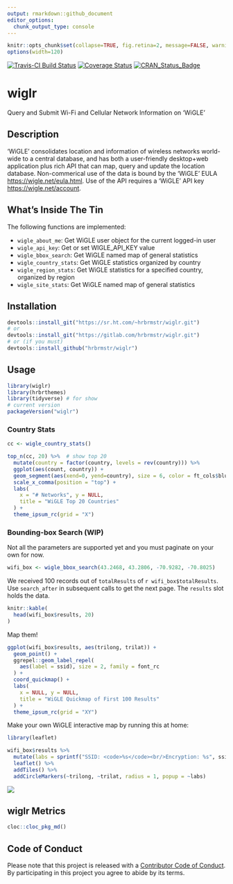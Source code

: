 ```yaml
---
output: rmarkdown::github_document
editor_options: 
  chunk_output_type: console
---
```

```r
knitr::opts_chunk$set(collapse=TRUE, fig.retina=2, message=FALSE, warning=FALSE, out.width="100%")
options(width=120)
```

[![Travis-CI Build Status](https://travis-ci.org/hrbrmstr/wiglr.svg?branch=master)](https://travis-ci.org/hrbrmstr/wiglr) 
[![Coverage Status](https://codecov.io/gh/hrbrmstr/wiglr/branch/master/graph/badge.svg)](https://codecov.io/gh/hrbrmstr/wiglr)
[![CRAN_Status_Badge](http://www.r-pkg.org/badges/version/wiglr)](https://cran.r-project.org/package=wiglr)

# wiglr

Query and Submit Wi-Fi and Cellular Network Information on 'WiGLE'

## Description

'WiGLE' consolidates location and information of wireless networks world-wide to a central database, and has both a user-friendly desktop+web application plus rich API that can map, query and update the location database. Non-commerical use of the data is bound by the 'WiGLE' EULA <https://wigle.net/eula.html>. Use of the API requires a 'WiGLE' API key <https://wigle.net/account>.

## What's Inside The Tin

The following functions are implemented:

- `wigle_about_me`:	Get WiGLE user object for the current logged-in user
- `wigle_api_key`:	Get or set WIGLE_API_KEY value
- `wigle_bbox_search`:	Get WiGLE named map of general statistics
- `wigle_country_stats`:	Get WiGLE statistics organized by country
- `wigle_region_stats`:	Get WiGLE statistics for a specified country, organized by region
- `wigle_site_stats`:	Get WiGLE named map of general statistics

## Installation

```r
devtools::install_git("https://sr.ht.com/~hrbrmstr/wiglr.git")
# or
devtools::install_git("https://gitlab.com/hrbrmstr/wiglr.git")
# or (if you must)
devtools::install_github("hrbrmstr/wiglr")
```

## Usage

```r
library(wiglr)
library(hrbrthemes)
library(tidyverse) # for show
# current version
packageVersion("wiglr")

```

### Country Stats

```r
cc <- wigle_country_stats()
```

```r
top_n(cc, 20) %>%  # show top 20 
  mutate(country = factor(country, levels = rev(country))) %>% 
  ggplot(aes(count, country)) +
  geom_segment(aes(xend=0, yend=country), size = 6, color = ft_cols$blue) +
  scale_x_comma(position = "top") +
  labs(
    x = "# Networks", y = NULL,
    title = "WiGLE Top 20 Countries"
  ) +
  theme_ipsum_rc(grid = "X")
```

### Bounding-box Search (WIP)

Not all the parameters are supported yet and you must paginate on your own for now.

```r
wifi_box <- wigle_bbox_search(43.2468, 43.2806, -70.9282, -70.8025)
```

We received 100 records out of `totalResults` of `r wifi_box$totalResults`. 
Use `search_after` in subsequent calls to get the next page. The `results` slot
holds the data.

```r
knitr::kable(
  head(wifi_box$results, 20)
)
```

Map them!

```r
ggplot(wifi_box$results, aes(trilong, trilat)) + 
  geom_point() +
  ggrepel::geom_label_repel(
    aes(label = ssid), size = 2, family = font_rc
  ) + 
  coord_quickmap() +
  labs(
    x = NULL, y = NULL,
    title = "WiGLE Quickmap of First 100 Results"
  ) +
  theme_ipsum_rc(grid = "XY")
```

Make your own WiGLE interactive map by running this at home:

```r
library(leaflet)

wifi_box$results %>% 
  mutate(labs = sprintf("SSID: <code>%s</code><br/>Encryption: %s", ssid, encryption)) %>% 
  leaflet() %>% 
  addTiles() %>% 
  addCircleMarkers(~trilong, ~trilat, radius = 1, popup = ~labs)
```

![](man/figures/search-results.png)

## wiglr Metrics

```r
cloc::cloc_pkg_md()
```

## Code of Conduct

Please note that this project is released with a [Contributor Code of Conduct](CONDUCT.md). 
By participating in this project you agree to abide by its terms.

